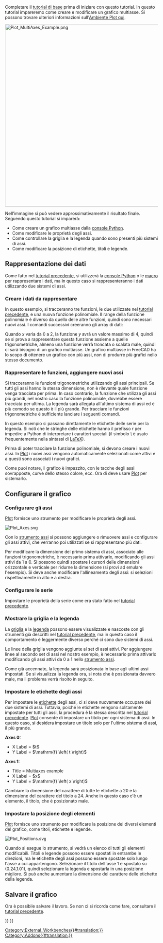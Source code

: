 <languages/>

{{TutorialInfo/it
|Topic=Ambiente Plot
|Level=Intermedio
|Time=
|Author=
|FCVersion=0.19
|Files=
}}

Completare il [[Plot_Basic_tutorial|tutorial di base]] prima di iniziare con questo tutorial. In questo tutorial impareremo come creare e modificare un grafico multiasse. Si possono trovare ulteriori informazioni sull'[[Plot_Workbench|Ambiente Plot qui]].

[[Image:Plot_MultiAxes_Example.png|600px]]
{{Caption|Esempio di grafico multi-asse}}

Nell'immagine si può vedere approssimativamente il risultato finale. Seguendo questo tutorial si imparerà:
* Come creare un grafico multiasse dalla [[Python_console/it|console Python]].
* Come modificare le proprietà degli assi.
* Come controllare la griglia e la legenda quando sono presenti più sistemi di assi.
* Come modificare la posizione di etichette, titoli e legende.

<span id="Plotting_data"></span>
==Rappresentazione dei dati==

Come fatto nel [[Plot_Basic_tutorial/it|tutorial precedente]], si utilizzerà la [[Python_console/it|console Python]] o le [[Macros/it|macro]] per rappresentare i dati, ma in questo caso si rappresenteranno i dati utilizzando due sistemi di assi.

<span id="Creating_plot_data"></span>
===Creare i dati da rappresentare===

In questo esempio, si tracceranno tre funzioni, le due utilizzate nel [[Plot_Basic_tutorial/it|tutorial precedente]], e una nuova funzione polinomiale. Il range della funzione polinomiale è diverso da quello delle altre funzioni, quindi sono necessari nuovi assi. I comandi successivi creeranno gli array di dati:

{{Code|code=
import math
p = range(0,1001)
x = [2.0*xx/1000.0 for xx in p]
y = [xx**2.0 for xx in x]
t = [tt/1000.0 for tt in p]
s = [math.sin(math.pi*2.0*tt) for tt in t]
c = [math.cos(math.pi*2.0*tt) for tt in t]
}}

Quando ''x'' varia da 0 a 2, la funzione ''y'' avrà un valore massimo di 4, quindi se si prova a rappresentare questa funzione assieme a quelle trigonometriche, almeno una funzione verrà troncata o scalata male, quindi ci sarà bisogno di un grafico multiasse. Un grafico multiasse in FreeCAD ha lo scopo di ottenere un grafico con più assi, non di produrre più grafici nello stesso documento.

<span id="Drawing_functions,_adding_new_axes"></span>
===Rappresentare le funzioni, aggiungere nuovi assi===

Si tracceranno le funzioni trigonometriche utilizzando gli assi principali. Se tutti gli assi hanno la stessa dimensione, non è rilevante quale funzione venga tracciata per prima. In caso contrario, la funzione che utilizza gli assi più grandi, nel nostro caso la funzione polinomiale, dovrebbe essere tracciata per ultima. La legenda sarà allegata all'ultimo sistema di assi ed è più comodo se questo è il più grande. Per tracciare le funzioni trigonometriche è sufficiente lanciare i seguenti comandi.

{{Code|code=
try:
    from FreeCAD.Plot import Plot
except ImportError:
    from freecad.plot import Plot

Plot.plot(t,s,r"$\sin\left( 2 \pi t \right)$")
Plot.plot(t,c,r"$\cos\left( 2 \pi t \right)$")
}}

<div class="mw-translate-fuzzy">
In questo esempio si passano direttamente le etichette delle serie per la legenda. Si noti che le stringhe delle etichette hanno il prefisso ''r'' per impedire a Python di interpretare i caratteri speciali (il simbolo ''\'' è usato frequentemente nella sintassi di [https://www.latex-project.org/ LaTeX]).
</div>

Prima di poter tracciare la funzione polinomiale, si devono creare i nuovi assi. In [[Plot_Workbench/it|Plot]] i nuovi assi vengono automaticamente selezionati come attivi e a questi sono associati i nuovi grafici.

{{Code|code=
Plot.addNewAxes()
Plot.plot(x,y,r"$x^2$")
}}

Come puoi notare, il grafico è impazzito, con le tacche degli assi sovrapposte, curve dello stesso colore, ecc. Ora di deve usare [[Plot_Workbench/it|Plot]] per sistemarlo.

<span id="Configuring_plot"></span>
==Configurare il grafico==

<span id="Configuring_axes"></span>
===Configurare gli assi===

[[Plot_Workbench|Plot]] fornisce uno strumento per modificare le proprietà degli assi.

[[Image:Plot_Axes.svg‎]]
{{Caption|Icona dello strumento di configurazione degli assi}}

Con lo [[Plot_Axes/it|strumento assi]] si possono aggiungere o rimuovere assi e configurare gli assi attivi, che verranno poi utilizzati se si rappresentano più dati.

Per modificare la dimensione del primo sistema di assi, associato alle funzioni trigonometriche, è necessario prima attivarlo, modificando gli assi attivi da 1 a 0. Si possono quindi spostare i cursori delle dimensioni orizzontale e verticale per ridurne la dimensione (si provi ad emulare l'esempio). Si deve anche modificare l'allineamento degli assi: si selezioni rispettivamente in alto e a destra.

<span id="Configuring_series"></span>
===Configurare le serie===

Impostare le proprietà della serie come era stato fatto nel [[Plot_Basic_tutorial/it|tutorial precedente]].

<span id="Showing_grid_and_legend"></span>
===Mostrare la griglia e la legenda===

La [[Plot_Grid/it|griglia]] e la [[Plot_Legend/it|legenda]] possono essere visualizzate e nascoste con gli strumenti già descritti nel [[Plot_Basic_tutorial/it|tutorial precedente]], ma in questo caso il comportamento è leggermente diverso perché ci sono due sistemi di assi.

Le linee della griglia vengono aggiunte al set di assi attivi. Per aggiungere linee al secondo set di assi nel nostro esempio, è necessario prima attivarlo modificando gli assi attivi da 0 a 1 nello [[Plot_Axes/it|strumento assi]].

Come già accennato, la legenda sarà posizionata in base agli ultimi assi impostati. Se si visualizza la legenda ora, si nota che è posizionata davvero male, ma il problema verrà risolto in seguito.

<span id="Setting_axes_labels"></span>
===Impostare le etichette degli assi===

Per impostare le [[Plot_Labels/it|etichette]] degli assi, ci si deve nuovamente occupare dei due sistemi di assi. Tuttavia, poiché le etichette vengono solitamente impostate per tutti gli assi, la procedura è la stessa descritta nel [[Plot_Basic_tutorial/it|tutorial precedente]]. [[Plot_Workbench|Plot]] consente di impostare un titolo per ogni sistema di assi. In questo caso, si desidera impostare un titolo solo per l'ultimo sistema di assi, il più grande.

'''Axes 0:'''
* X Label = $t$
* Y Label = $\mathrm{f} \left( t \right)$
'''Axes 1:'''
* Title = Multiaxes example
* X Label = $x$
* Y Label = $\mathrm{f} \left( x \right)$

Cambiare la dimensione del carattere di tutte le etichette a 20 e la dimensione del carattere del titolo a 24. Anche in questo caso c'è un elemento, il titolo, che è posizionato male.

<span id="Setting_elements_position"></span>
===Impostare la posizione degli elementi===

[[Plot_Workbench/it|Plot]] fornisce uno strumento per modificare la posizione dei diversi elementi del grafico, come titoli, etichette e legende.

[[Image:Plot_Positions.svg]]
{{Caption|Icona dello strumento Posizione}}

Quando si esegue lo strumento, si vedrà un elenco di tutti gli elementi modificabili. Titoli e legende possono essere spostati in entrambe le direzioni, ma le etichette degli assi possono essere spostate solo lungo l'asse a cui appartengono. Selezionare il titolo dell'asse 1 e spostalo su (0.24,1.01), quindi selezionare la legenda e spostarla in una posizione migliore. Si può anche aumentare la dimensione del carattere delle etichette della legenda.

<span id="Saving_plot"></span>
==Salvare il grafico==

Ora è possibile salvare il lavoro. Se non ci si ricorda come fare, consultare il [[Plot_Basic_tutorial/it|tutorial precedente]].


{{Plot_Tools_navi{{#translation:}}}}
{{Userdocnavi{{#translation:}}}}
[[Category:External_Workbenches{{#translation:}}]]
[[Category:Addons{{#translation:}}]]